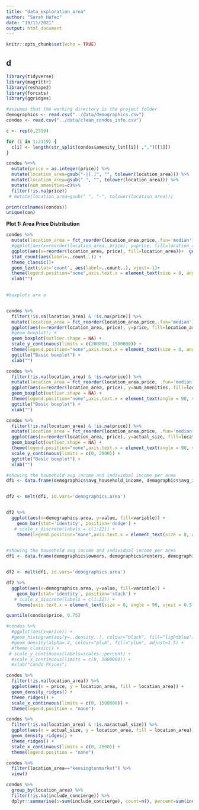 ```yaml
---
title: "data_exploration_area"
author: "Sarah Hafez"
date: "19/11/2021"
output: html_document
---
```


```r
knitr::opts_chunk$set(echo = TRUE)
```

## d

```r
library(tidyverse)
library(magrittr)
library(reshape2)
library(forcats)
library(ggridges)
```

```r
#assumes that the working directory is the project folder
demographics <- read.csv("../data/demographics.csv")
condos <- read.csv("../data/clean_condos_info.csv")
```

```r

c <- rep(0,2319)

for (i in 1:2319) {
  c[i] <- length(str_split(condos$amenity_lst[[i]] ,",")[[1]])
}

condos %<>%
  mutate(price = as.integer(price)) %>%
  mutate(location_area=gsub("-|[.]", "", tolower(location_area))) %>%
  mutate(location_area=gsub(" ", "", tolower(location_area))) %>%
  mutate(num_amenities=c)%>%
  filter(!is.na(price)) 
 # mutate(location_area=gsub(" ", "-", tolower(location_area))) 

```

```r
print(colnames(condos))
unique(con)
```

**Plot 1: Area Price Distribution**

```r
condos %>%
  mutate(location_area = fct_reorder(location_area,price,.fun='median')) %>%
  #ggplot(aes(x=reorder(location_area, price), y=price, fill=location_area)) +
  ggplot(aes(x=reorder(location_area, price), fill=location_area))+  geom_histogram(stat = "count") +
  stat_count(aes(label=..count..)) +
  theme_classic()+
  geom_text(stat='count', aes(label=..count..), vjust=-1)+
  theme(legend.position="none",axis.text.x = element_text(size = 8, angle = 90, vjust = 0.5, hjust=1)) +
  xlab("")
    
```

```r
#boxplots are o


condos %>%
  filter(!is.na(location_area) & !is.na(price)) %>%
  mutate(location_area = fct_reorder(location_area,price,.fun='median')) %>%
  ggplot(aes(x=reorder(location_area, price), y=price, fill=location_area)) +
  #geom_boxplot() +
  geom_boxplot(outlier.shape = NA) +
  scale_y_continuous(limits = c(200000, 1500000)) +
  theme(legend.position="none",axis.text.x = element_text(size = 8, angle = 90, vjust = 0.5, hjust=1)) +
  ggtitle("Basic boxplot") +
  xlab("")

```

```r
condos %>%
  filter(!is.na(location_area) & !is.na(price)) %>%
  mutate(location_area = fct_reorder(location_area,price, .fun='median')) %>%
  ggplot(aes(x=reorder(location_area, price), y=num_amenities, fill=location_area)) +
  geom_boxplot(outlier.shape = NA) +
  theme(legend.position="none",axis.text.x = element_text(angle = 90, vjust = 0.5, hjust=1)) +
  ggtitle("Basic boxplot") +
  xlab("")

```

```r
condos %>%
  filter(!is.na(location_area) & !is.na(price)) %>%
  mutate(location_area = fct_reorder(location_area,price, .fun='median')) %>%
  ggplot(aes(x=reorder(location_area, price), y=actual_size, fill=location_area)) +
  geom_boxplot(outlier.shape = NA) +
  theme(legend.position="none",axis.text.x = element_text(angle = 90, vjust = 0.5, hjust=1)) +
  scale_y_continuous(limits = c(0, 2000)) +
  ggtitle("Basic boxplot") +
  xlab("")

```

```r

#showing the household avg income and individual income per area 
df1 <- data.frame(demographics$avg_household_income, demographics$avg_individual_income, demographics$area)


df2 <- melt(df1, id.vars='demographics.area')


df2 %>%
  ggplot(aes(x=demographics.area, y=value, fill=variable)) +
    geom_bar(stat='identity', position='dodge') +
   # scale_x_discrete(labels = c(1:22)) +
    theme(legend.position="none",axis.text.x = element_text(size = 8, angle = 90, vjust = 0.5, hjust=1)) 
  
```

```r
#showing the household avg income and individual income per area 
df1 <- data.frame(demographics$owners, demographics$renters, demographics$area)


df2 <- melt(df1, id.vars='demographics.area')

df2 %>%
  ggplot(aes(x=demographics.area, y=value, fill=variable)) +
    geom_bar(stat='identity', position='stack') +
   # scale_x_discrete(labels = c(1:22)) +
    theme(axis.text.x = element_text(size = 8, angle = 90, vjust = 0.5, hjust=1)) 
```

```r

quantile(condos$price, 0.75)

#condos %>%
  #ggplot(aes(x=price)) +
  #geom_histogram(aes(y=..density..), colour="black", fill="lightblue") +
  #geom_density(alpha=.4, colour="plum", fill="plum", adjust=1.5) +
  #theme_classic() +
 # scale_y_continuous(labels=scales::percent) +
  #scale_x_continuous(limits = c(0, 3000000)) +
  #xlab("Condo Prices")
```

```r
condos %>%
  filter(!is.na(location_area)) %>%
  ggplot(aes(x = price, y = location_area, fill = location_area)) +
  geom_density_ridges() +
  theme_ridges() + 
  scale_x_continuous(limits = c(0, 1500000)) +
  theme(legend.position = "none")
```

```r
condos %>%
  filter(!is.na(location_area) & !is.na(actual_size)) %>%
  ggplot(aes(x = actual_size, y = location_area, fill = location_area)) +
  geom_density_ridges() +
  theme_ridges() + 
  scale_x_continuous(limits = c(0, 2000)) +
  theme(legend.position = "none")
```

```r
condos %>%
  filter(location_area=="kensingtonmarket") %>%
  view()
```

```r

condos %>%
  group_by(location_area) %>%
  filter(!is.na(include_concierge)) %>%
  dplyr::summarise(s=sum(include_concierge), count=n(), percent=sum(include_concierge)/n())
```
